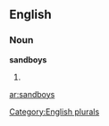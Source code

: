 ==English==

===Noun===
'''sandboys'''

# {{plural of|[[sandboy]]}}

[[Category:English plurals]]

[[ar:sandboys]]